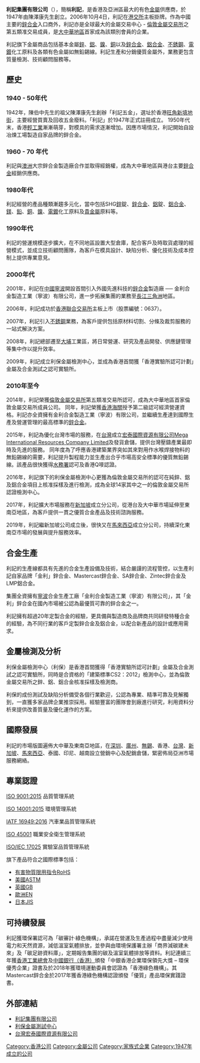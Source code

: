 {{Tone|time=2021-01-28T03:44:19+00:00}}
'''利記集團有限公司'''（{{sehk|0637}}），簡稱'''利記'''，是香港及亞洲區最大的有色[[金屬|金屬]]供應商，於1947年由陳澤康先生創立。2006年10月4日，利記在[[港交所|港交所]]主板掛牌。作為中國主要的[[锌合金|鋅合金]]入口商外，利記亦是全球最大的金屬交易中心 - [[倫敦金屬交易所|倫敦金屬交易所]]之第五類准交易成員，是[[大中華地區|大中華地區]]首家成為該類別會員的企業。

利記旗下金屬商品包括基本金屬[[鋅|鋅]]、[[鋁|鋁]]、[[鎳|鎳]]、[[銅|銅]]以及[[锌合金|鋅合金]]、[[鋁合金|鋁合金]]、[[不銹鋼|不銹鋼]]、[[電鍍|電鍍]]化工原料及各類有色金屬如無鉛錫線。利記生產和分銷優質金屬外，業務更包含質量檢測、技術顧問服務等。{{Infobox_Company |
  company_name_en = Lee Kee Group |
  company_name = 利記集團 |
  company_logo = <BR>[[File:Office_LK.jpg|280px]]<BR>利記集團總部 |
  company_type = |
  company_slogan = 引領金屬發展　共創增值方案 |
  traded_as = [[港交所|港交所]]：0637|
  foundation = 1947年6月15日 |
  location ={{HK}}[[新界|新界]][[大埔工業邨|大埔工業邨]]大發街16號|
  area_served = 有色金屬貿易、定製合金、品質監控及檢測、技術顧問服務|
  key_people = 陳澤康先生 (創立人)<br>陳樹昌先生<br>陳伯中先生 (主席)<br>陳婉珊女士 (副主席及行政總裁)| 
  sales =  |<br>

  profit =  |
  asset =  |
  market_value = |
  num_employees = |
  revenue = |
  products = 基本金屬鋅、鋁、鎳、銅以及鋅合金、鋁合金、不銹鋼、電鍍化工原料及各類有色金屬如無鉛錫線|
  subsid = 利記五金有限公司 (香港)<br>利豐五金有限公司 (香港)<br>利昇五金有限公司 (香港)
<br>
利業金屬有限公司 (香港)
<br>
利盛金屬有限公司 (香港)
<br>
利保金屬檢測有限公司 (香港)
<br>
利保金屬顧問有限公司 (香港)
<br>
深圳市利昌中興貿易有限公司 (中國)
<br>
無錫利長金屬材料貿易有限公司 (中國)
<br>
廣州市利均貿易有限公司 (中國)
<br>
金利合金製造工業 (寧波) 有限公司 (中國)
<br>
香港商宏泰國際資源有限公司台灣分公司 (台灣)
<br>
LKG (Singapore) Private Limited (新加坡)
<br>
LKG (Malaysia) SDN. BHD. (馬來西亞)|
  homepage = [http://www.leekeegroup.com 利記集團有限公司]
|image=http://www.leekeegroup.com/wp-content/uploads/2016/03/2008.jpg|logo_size=http://www.leekeegroup.com/wp-content/uploads/2016/07/logo_small.png}}

==歷史==

=== 1940 - 50年代 ===
1942年，陳伯中先生的祖父陳澤康先生創辦「利記五金」，選址於香港[[旺角|旺角]][[新填地街|新填地街]]，主要經營買賣及回收五金廢料。「利記」於1947年正式註冊成立。 1950年代末，香港[[輕工業|輕工業]]漸漸萌芽，對模具的需求逐漸增加。因應市場情況，利記開始自設冶煉工場製造自家品牌的鋅合金。

=== 1960 - 70 年代 ===
利記與[[澳洲|澳洲]]大宗鋅合金製造廠合作並取得經銷權，成為大中華地區與港台主要[[锌合金|鋅合金]]經銷供應商。

=== 1980年代 ===
利記經營的產品種類漸趨多元化，當中包括SHG[[锌|鋅]]錠、[[锌合金|鋅合金]]、[[铝|鋁]]錠、[[鋁合金|鋁合金]]、[[镁|鎂]]、[[铅|鉛]]、[[铜|銅]]、[[镍|鎳]]、[[電鍍|電鍍]]化工原料及[[貴金屬|貴金屬]]原料等。

=== 1990年代 ===
利記的營運規模逐步擴大，在不同地區設置大型倉庫，配合客戶及時取貨處理的經營模式，並成立技術顧問團隊，為客戶在模具設計、缺陷分析、優化技術及成本控制上提供專業意見。

=== 2000年代 ===
2001年，利記在[[中國|中國]][[寧波|寧波]]開設首間引入外國先進科技的[[锌合金|鋅合金]]製造廠 ── 金利合金製造工業（寧波）有限公司，進一步拓展集團的業務至[[長江三角洲|長江三角洲]]地區。

2006年，利記成功於[[香港交易所|香港聯合交易所]]主板上市（股票編號：0637）。 

2007年，利記引入[[不銹鋼|不銹鋼]]業務，為客戶提供包括原材料切割、分條及裁剪服務的一站式解決方案。 

2008年，利記總部遷至[[大埔區|大埔]]工業區，將日常營運、研究及產品開發、供應鏈管理等集中作以提升效率。

2009年，利記成立利保金屬檢測中心，並成為香港首間獲「香港實驗所認可計劃」金屬及合金測試之認可實驗所。

=== 2010年至今 ===
2014年，利記榮獲[[倫敦金屬交易所|倫敦金屬交易所]]第五類准交易所認可，成為大中華地區首家倫敦金屬交易所成員公司。 同年，利記榮獲[[香港海關|香港海關]]授予第二級認可經濟營運資格。利記亦全資擁有金利合金製造工業（寧波）有限公司，並繼續生產達到國際生產及營運管理的最高標準的[[锌合金|鋅合金]]。

2015年，利記為優化台灣市場的服務，在[[臺灣|台灣]]成立[http://www.mircmq.com/ 宏泰國際資源有限公司]{{Wayback|url=http://www.mircmq.com/ |date=20210430133650 }}[[Mega_International_Resources_Company_Limited|Mega International Resources Company Limited]]及發貨倉儲，提供台灣壓鑄產業最即時及先進的服務。 同年度為了呼應香港建築業界突如其來對用作水喉焊接物料的無鉛錫線的需要，利記提升製程能力並生產出合乎市場高安全標準的優質無鉛錫線。該產品很快獲得[[水務署|水務署]]認可及香港Q嘜認證。

2016年，利記旗下的利保金屬檢測中心更獲為倫敦金屬交易所的認可在純鋅、鋁及鋁合金項目上核准採樣及進行檢測，成為全球14家其中之一的倫敦金屬交易所認證檢測中心。

2017年，利記擴大市場服務在[[新加坡|新加坡]]成立分公司，從港台及大中華市場延伸至東南亞地區，為客戶提供一貫之優質合金產品及技術諮詢服務。

2019年，利記繼新加坡公司成立後，很快又在[[馬來西亞|馬來西亞]]成立分公司，持續深化東南亞市場的發展與提升服務效率。

== 合金生產 ==
利記的生產線都具有先進的合金生產設備及技術，結合嚴謹的流程管控，以生產利記自家品牌「金利」鋅合金、Mastercast鋅合金、SA鋅合金、Zintec鋅合金及LMP鋁合金。

集團全資擁有[[寧波|寧波]]合金生產工廠「金利合金製造工業（寧波）有限公司」，其「金利」鋅合金在國內市場被公認為最優質可靠的鋅合金之一。

利記擁有超過20年定製合金的經驗，更具備與製造商及品牌商共同研發特種合金的經驗，為不同行業的客戶定製鋅合金及鋁合金，以配合新產品的設計或應用需求。

== 金屬檢測及分析 ==
利保金屬檢測中心（利保）是香港首間獲得「香港實驗所認可計劃」金屬及合金測試之認可實驗所，同時是合資格的「建築標準CS2：2012」檢測中心，並為倫敦金屬交易所之鋅、鋁、鋁合金核准採樣及檢測商。

利保的成份測試及缺陷分析備受各個行業歡迎，公認為專業、精準可靠及見解獨到，一直獲多家品牌企業推崇採用。經驗豐富的團隊會到廠進行研究，利用資料分析來提供改善質量及優化運作的方案。

== 國際發展 ==
利記的市場版圖遍佈大中華及東南亞地區，在[[深圳|深圳]]、[[廣州|廣州]]、[[無錫|無錫]]、香港、[[臺灣|台灣]]、[[新加坡|新加坡]]、[[馬來西亞|馬來西亞]]、泰國、印尼、越南設立營銷中心及配銷倉儲，緊密佈局亞洲市場服務網絡。

== 專業認證 ==

[[ISO_9001:2015|ISO 9001:2015]] 品質管理系統

[[ISO_14001:2015|ISO 14001:2015]] 環境管理系統

[[IATF_16949:2016|IATF 16949:2016]] 汽車業品質管理系統

[[ISO_45001|ISO 45001]] 職業安全衛生管理系統

[[ISO/IEC_17025|ISO/IEC 17025]] 實驗室品質管理系統  

旗下產品符合之國際標準包括：
* [[有害物質限用指令RoHS|有害物質限用指令RoHS]]
* [[美國ASTM|美國ASTM]]
* [[英國GB|英國GB]]
* [[歐洲EN|歐洲EN]]
* [[日本JIS|日本JIS]]

== 可持續發展 ==

利記獲環保署認可為「碳審計‧綠色機構」，承諾在營運及生產過程中盡量減少使用電力和天然資源，減低溫室氣體排放，並參與由環境保護署主辦「商界減碳建未來」及「碳足跡資料庫」，定期報告集團的碳及溫室氣體排放等資料。利記連續三年獲[[香港工業總會|香港工業總會]]及[[中國銀行（香港）|中國銀行（香港）]]頒發「中銀香港企業環保領先大獎 – 環保優秀企業」證書及於2018年獲環境運動委員會認證為「香港綠色機構」。其Mastercast鋅合金於2017年獲香港綠色機構認證頒發「優質」產品環保實踐證書。

==外部連結==

* [http://www.leekeegroup.com 利記集團有限公司]{{Wayback|url=http://www.leekeegroup.com/ |date=20201022125447 }}
* [http://www.prometlab.com 利保金屬測試中心]
* [http://www.mircmq.com 台灣宏泰國際資源有限公司]{{Wayback|url=http://www.mircmq.com/ |date=20210430133650 }}
[[Category:香港公司|Category:香港公司]]
[[Category:金屬公司|Category:金屬公司]]
[[Category:家族式企業|Category:家族式企業]]
[[Category:1947年成立的公司|Category:1947年成立的公司]]